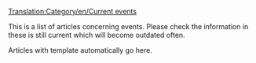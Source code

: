 [[Translation:Category/en/Current events]]

This is a list of articles concerning events. Please check the information in these is still current which will become outdated often.

Articles with {{en/S|current}} template automatically go here.